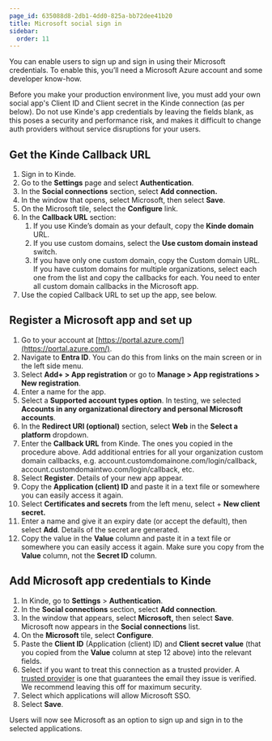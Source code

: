 ```yaml
---
page_id: 635088d8-2db1-4dd0-825a-bb72dee41b20
title: Microsoft social sign in
sidebar:
  order: 11
---
```


You can enable users to sign up and sign in using their Microsoft credentials. To enable this, you’ll need a Microsoft Azure account and some developer know-how.

<Aside type="warning" title="Social sign in for production environments">

Before you make your production environment live, you must add your own social app's Client ID and Client secret in the Kinde connection (as per below). Do not use Kinde's app credentials by leaving the fields blank, as this poses a security and performance risk, and makes it difficult to change auth providers without service disruptions for your users.

</Aside>

## **Get the Kinde Callback URL**

1. Sign in to Kinde.
2. Go to the **Settings** page and select **Authentication**.
3. In the **Social connections** section, select **Add connection.**
4. In the window that opens, select Microsoft, then select **Save**.
5. On the Microsoft tile, select the **Configure** link.
6. In the **Callback URL** section:
   1. If you use Kinde’s domain as your default, copy the **Kinde domain** URL.
   2. If you use custom domains, select the **Use custom domain instead** switch.
   3. If you have only one custom domain, copy the Custom domain URL. If you have custom domains for multiple organizations, select each one from the list and copy the callbacks for each. You need to enter all custom domain callbacks in the Microsoft app.
7. Use the copied Callback URL to set up the app, see below.

## Register a Microsoft app and set up

1. Go to your account at [https://portal.azure.com/](https://portal.azure.com/).
2. Navigate to **Entra ID**. You can do this from links on the main screen or in the left side menu.
3. Select **Add+ > App registration** or go to **Manage > App registrations > New registration**.
4. Enter a name for the app.
5. Select a **Supported account types option**. In testing, we selected **Accounts in any organizational directory and personal Microsoft accounts**.
6. In the **Redirect URI (optional)** section, select **Web** in the **Select a platform** dropdown.
7. Enter the **Callback URL** from Kinde. The ones you copied in the procedure above. Add additional entries for all your organization custom domain callbacks, e.g. account.customdomainone.com/login/callback, account.customdomaintwo.com/login/callback, etc.
8. Select **Register**. Details of your new app appear.
9. Copy the **Application (client) ID** and paste it in a text file or somewhere you can easily access it again.
10. Select **Certificates and secrets** from the left menu, select + **New client secret.**
11. Enter a name and give it an expiry date (or accept the default), then select **Add**. Details of the secret are generated.
12. Copy the value in the **Value** column and paste it in a text file or somewhere you can easily access it again. Make sure you copy from the **Value** column, not the **Secret ID** column.

## Add Microsoft app credentials to Kinde

1. In Kinde, go to **Settings** > **Authentication**.
2. In the **Social connections** section, select **Add connection**.
3. In the window that appears, select **Microsoft,** then select **Save**. Microsoft now appears in the **Social connections** list.
4. On the **Microsoft** tile, select **Configure**.
5. Paste the **Client ID** (Application (client) ID) and **Client secret value** (that you copied from the **Value** column at step 12 above) into the relevant fields.
6. Select if you want to treat this connection as a trusted provider. A [trusted provider](/authenticate/about-auth/identity-and-verification/) is one that guarantees the email they issue is verified. We recommend leaving this off for maximum security.
7. Select which applications will allow Microsoft SSO.
8. Select **Save**.

Users will now see Microsoft as an option to sign up and sign in to the selected applications.
